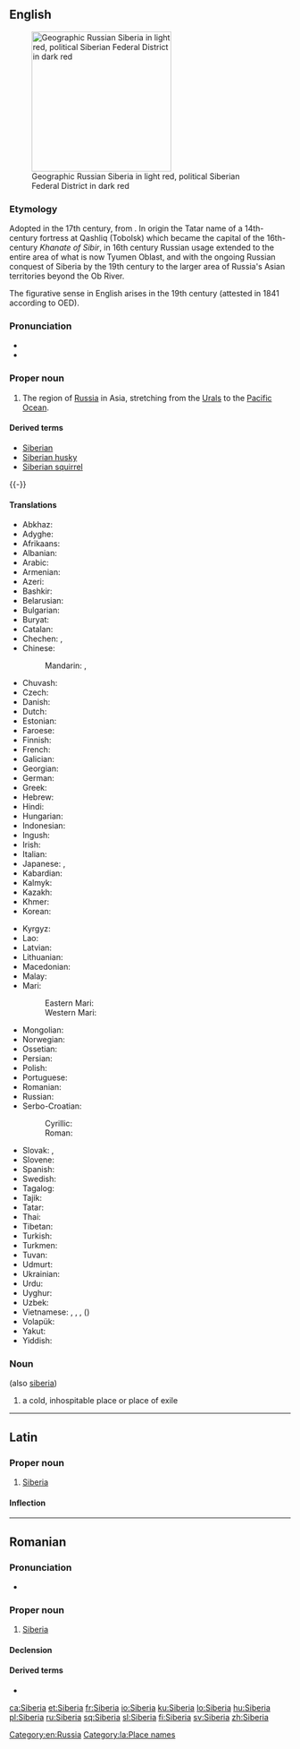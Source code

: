 ==English==
{{wikipedia}}
[[Image:Siberia Federal Subjects.png|thumb|right|250px|Geographic Russian Siberia in light red, political Siberian Federal District in dark red]]

===Etymology===
Adopted in the 17th century, from {{etyl|ru|en}} {{term|Сибирь|lang=ru}}.
In origin the Tatar name of a 14th-century fortress at Qashliq (Tobolsk) which became the capital of the 16th-century ''Khanate of Sibir'', in 16th century Russian usage extended to the entire area of what is now Tyumen Oblast, and with the ongoing Russian conquest of Siberia by the 19th century to the larger area of Russia's Asian territories beyond the Ob River.

The figurative sense in English arises in the 19th century (attested in 1841 according to OED).

===Pronunciation===
* {{IPA|saɪˈbɪərɪə|lang=en}}
* {{rhymes|ɪəriə|lang=en}}

===Proper noun===
{{en-proper noun}}

# The region of [[Russia]] in Asia, stretching from the [[Urals]] to the [[Pacific Ocean]].

====Derived terms====
* [[Siberian]]
* [[Siberian husky]]
* [[Siberian squirrel]]

{{-}}

====Translations====
{{trans-top|region of Russia}}
* Abkhaz: {{t|ab|Сбыр|sc=Cyrl}}
* Adyghe: {{t|ady|Сыбыр}}
* Afrikaans: {{t|af|Siberië}}
* Albanian: {{t|sq|Siberia|f}}
* Arabic: {{t|ar|سِيبِيرِيَا|f|sc=Arab}}
* Armenian: {{t|hy|Սիբիր|sc=Armn}}
* Azeri: {{t|az|Sibir}}
* Bashkir: {{t|ba|Себер}}
* Belarusian: {{t|be|Сібі́р|f|sc=Cyrl}}
* Bulgarian: {{t|bg|Сиби́р|f|sc=Cyrl}}
* Buryat: {{t|bua|Шэбэр}}
* Catalan: {{t|ca|Sibèria|f}}
* Chechen: {{t|ce|Сибаре}}, {{t|ce|Сибрех}}
* Chinese:
*: Mandarin: {{t+|cmn|西伯利亞|sc=Hani}}, {{t+|cmn|西伯利亚|tr=Xībólìyà|sc=Hani}}
* Chuvash: {{t|cv|Çӗпӗр|sc=Cyrl}}
* Czech: {{t+|cs|Sibiř|f}}
* Danish: {{t|da|Sibirien}}
* Dutch: {{t|nl|Siberië|n}}
* Estonian: {{t|et|Siber}}
* Faroese: {{t|fo|Siberia}}
* Finnish: {{t+|fi|Siperia}}
* French: {{t+|fr|Sibérie|f}}
* Galician: {{t|gl|Siberia}}
* Georgian: {{t|ka|ციმბირი|sc=Geor}}
* German: {{t+|de|Sibirien|n}}
* Greek: {{t+|el|Σιβηρία|f|sc=Grek}}
* Hebrew: {{t|he|סיביר|tr=sibir|sc=Hebr}}
* Hindi: {{t|hi|साइबेरिया|tr=sā'iberiyā|sc=Deva}}
* Hungarian: {{t+|hu|Szibéria}}
* Indonesian: {{t|id|Siberia}}
* Ingush: {{t|inh|Сибарегӏе}}
* Irish: {{t|ga|Sibéir|f|alt=An tSibéir}}
* Italian: {{t|it|Siberia|f}}
* Japanese: {{t|ja|シベリア|tr=Shiberia}}, {{qualifier|dated}} {{t|ja|西比利亜|sc=Jpan}}
* Kabardian: {{t|kbd|Сыбыр}}
* Kalmyk: {{t|xal|Сивр}}
* Kazakh: {{t|kk|Сібір|sc=Cyrl}}
* Khmer: {{t|km|ស៊ីបេរី​|tr=siibeerii|sc=Khmr}}
* Korean: {{t+|ko|^시베리아|sc=Hang}}
{{trans-mid}}
* Kyrgyz: {{t|ky|Сибирь|sc=Cyrl}}
* Lao: {{t|lo|ຊີເບຣີ|sc=Laoo}}
* Latvian: {{t|lv|Sibīrija|f}}
* Lithuanian: {{t|lt|Sibiras|m}}
* Macedonian: {{t|mk|Си́бир|m|tr=Síbir|sc=Cyrl}}
* Malay: {{t|ms|Siberia}}
* Mari: 
*: Eastern Mari: {{t|chm|Сивыр}}
*: Western Mari: {{t|mrj|Сӹвӹр}}
* Mongolian: {{t|mn|Сибирь|sc=Cyrl}}
* Norwegian: {{t|no|Sibir}}
* Ossetian: {{t|os|Сыбыр|sc=Cyrl}}
* Persian: {{t+|fa|سیبری|tr=sibri|sc=fa-Arab}}
* Polish: {{t+|pl|Syberia|f}}
* Portuguese: {{t|pt|Sibéria|f}}
* Romanian: {{t|ro|Siberia|f}}
* Russian: {{t+|ru|Сиби́рь|f|sc=Cyrl}}
* Serbo-Croatian:
*: Cyrillic: {{t|sh|Сибир|m|sc=Cyrl}}
*: Roman: {{t+|sh|Sibir|m}}
* Slovak: {{t|sk|Sibír|f}}, {{t|sk|Sibíria|f}} {{qualifier|rare}}
* Slovene: {{t|sl|Sibírija|f}}
* Spanish: {{t|es|Siberia|f}}
* Swedish: {{t+|sv|Sibirien|c}}
* Tagalog: {{t|tl|Siberia}}
* Tajik: {{t|tg|Сибир|sc=Cyrl}}
* Tatar: {{t|tt|Себер|tr=Seber|sc=Cyrl}}
* Thai: {{t|th|ไซบีเรีย|tr=saibeeria|sc=Thai}}
* Tibetan: {{t|bo|སེ་པོ་རི་ཡ|alt=སེ་པོ་རི་ཡ། |sc=Tibt}}
* Turkish: {{t|tr|Sibirya}}
* Turkmen: {{t|tk|Sibir}}
* Tuvan: {{t-needed|tyv}}
* Udmurt: {{t|udm|Сибыр}}
* Ukrainian: {{t|uk|Сибі́р|f|sc=Cyrl}}
* Urdu: {{t|ur|سائبیریا|tr=sā'iberiyā|sc=ur-Arab}}
* Uyghur: {{t|ug|سىبىرىيە|sc=ug-Arab}}
* Uzbek: {{t|uz|Sibir}}
* Vietnamese: {{t|vi|Xibia}}, {{t|vi|Siberi}}, {{t|vi|Siberia}}, {{t|vi|Tây Bá Lợi Á}} ({{t|vi|西伯利亞}})
* Volapük: {{t+|vo|Sibirän}}
* Yakut: {{t|sah|Сибиир|sc=Cyrl}}
* Yiddish: {{t|yi|סיביר|sc=Hebr}}
{{trans-bottom}}

===Noun===
{{en-noun}} (also [[siberia]])

# {{context|figuratively|lang=en}} a cold, inhospitable place or place of exile

[[Category:en:Russia]]

----

==Latin==
{{wikipedia|lang=la}}

===Proper noun===
{{la-proper noun|Siberia|Siberiae|Siberiae|f|first}}

# [[#English|Siberia]]

====Inflection====
{{la-decl-1st-loc|num=sg|Siberi}}

[[Category:la:Place names]]

----

==Romanian==

===Pronunciation===
* {{IPA|[siˈbe.ri.a]|lang=ro}}

===Proper noun===
{{head|ro|proper noun|g=f}}

# [[#English|Siberia]]

====Declension====
{{ro-country|gend=f|Siberiei}}

====Derived terms====
* {{l|ro|siberian}}

[[ca:Siberia]]
[[et:Siberia]]
[[fr:Siberia]]
[[io:Siberia]]
[[ku:Siberia]]
[[lo:Siberia]]
[[hu:Siberia]]
[[pl:Siberia]]
[[ru:Siberia]]
[[sq:Siberia]]
[[sl:Siberia]]
[[fi:Siberia]]
[[sv:Siberia]]
[[zh:Siberia]]